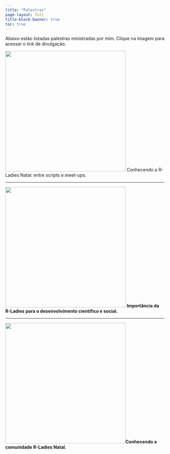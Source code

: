 ---
title: "Palestras"
page-layout: full
title-block-banner: true
toc: true
---

Abaixo estão listadas palestras ministradas por mim. Clique na imagem para acessar o link de divulgação.

<p>[![](images/p3.png){width="380"}](https://www.instagram.com/p/CN40RNIlaVI/) Conhecendo a R-Ladies Natal: entre scripts e meet-ups.</p>

------------------------------------------------------------------------

<p>[![](images/p1.png){width="380"}](https://www.instagram.com/p/CqWkfBDOP1m/) <b>Importância da R-Ladies para o desenvolvimento científico e social.</p>

------------------------------------------------------------------------

<p>[![](images/p2.png){width="380"}](https://www.instagram.com/p/CKevbNmFadl/)<b>Conhecendo a comunidade R-Ladies Natal.</p>
